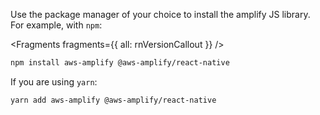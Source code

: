 Use the package manager of your choice to install the amplify JS library. For example, with `npm`:


<Fragments fragments={{ all: rnVersionCallout }} />

```bash
npm install aws-amplify @aws-amplify/react-native
```

If you are using `yarn`:

```bash
yarn add aws-amplify @aws-amplify/react-native
```

